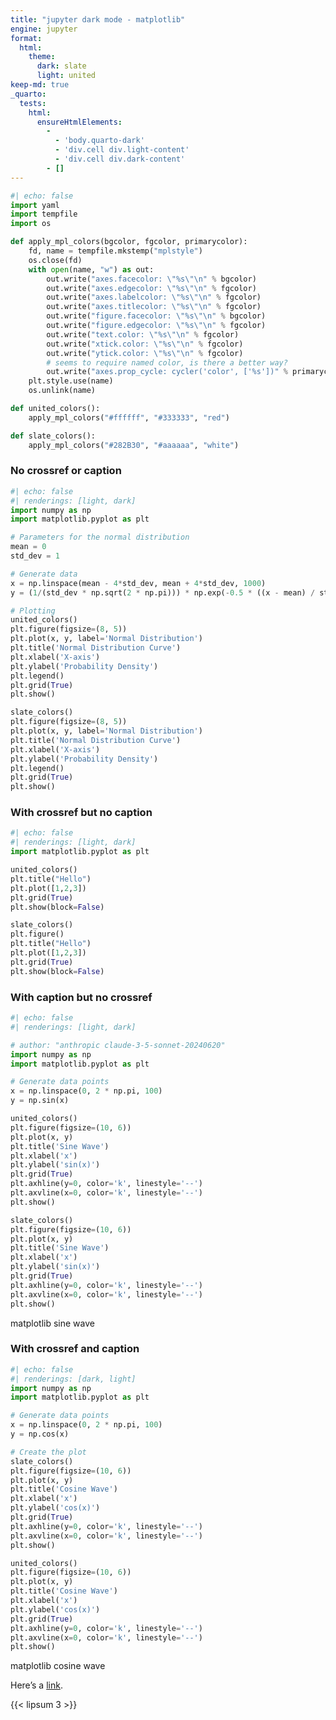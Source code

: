 ```yaml
---
title: "jupyter dark mode - matplotlib"
engine: jupyter
format:
  html:
    theme:
      dark: slate
      light: united
keep-md: true
_quarto:
  tests:
    html:
      ensureHtmlElements:
        -
          - 'body.quarto-dark'
          - 'div.cell div.light-content'
          - 'div.cell div.dark-content'
        - []
---
```


```python
#| echo: false
import yaml
import tempfile
import os

def apply_mpl_colors(bgcolor, fgcolor, primarycolor):
    fd, name = tempfile.mkstemp("mplstyle")
    os.close(fd)
    with open(name, "w") as out:
        out.write("axes.facecolor: \"%s\"\n" % bgcolor)
        out.write("axes.edgecolor: \"%s\"\n" % fgcolor)
        out.write("axes.labelcolor: \"%s\"\n" % fgcolor)
        out.write("axes.titlecolor: \"%s\"\n" % fgcolor)
        out.write("figure.facecolor: \"%s\"\n" % bgcolor)
        out.write("figure.edgecolor: \"%s\"\n" % fgcolor)
        out.write("text.color: \"%s\"\n" % fgcolor)
        out.write("xtick.color: \"%s\"\n" % fgcolor)
        out.write("ytick.color: \"%s\"\n" % fgcolor)
        # seems to require named color, is there a better way?
        out.write("axes.prop_cycle: cycler('color', ['%s'])" % primarycolor)
    plt.style.use(name)
    os.unlink(name)

def united_colors():
    apply_mpl_colors("#ffffff", "#333333", "red")

def slate_colors():
    apply_mpl_colors("#282B30", "#aaaaaa", "white")
```

### No crossref or caption
```python
#| echo: false
#| renderings: [light, dark]
import numpy as np
import matplotlib.pyplot as plt

# Parameters for the normal distribution
mean = 0
std_dev = 1

# Generate data
x = np.linspace(mean - 4*std_dev, mean + 4*std_dev, 1000)
y = (1/(std_dev * np.sqrt(2 * np.pi))) * np.exp(-0.5 * ((x - mean) / std_dev)**2)

# Plotting
united_colors()
plt.figure(figsize=(8, 5))
plt.plot(x, y, label='Normal Distribution')
plt.title('Normal Distribution Curve')
plt.xlabel('X-axis')
plt.ylabel('Probability Density')
plt.legend()
plt.grid(True)
plt.show()

slate_colors()
plt.figure(figsize=(8, 5))
plt.plot(x, y, label='Normal Distribution')
plt.title('Normal Distribution Curve')
plt.xlabel('X-axis')
plt.ylabel('Probability Density')
plt.legend()
plt.grid(True)
plt.show()
```

### With crossref but no caption

::: {#fig-matplotlib-line}
```python
#| echo: false
#| renderings: [light, dark]
import matplotlib.pyplot as plt

united_colors()
plt.title("Hello")
plt.plot([1,2,3])
plt.grid(True)
plt.show(block=False)

slate_colors()
plt.figure()
plt.title("Hello")
plt.plot([1,2,3])
plt.grid(True)
plt.show(block=False)
```
:::

### With caption but no crossref

::: {}
```python
#| echo: false
#| renderings: [light, dark]

# author: "anthropic claude-3-5-sonnet-20240620"
import numpy as np
import matplotlib.pyplot as plt

# Generate data points
x = np.linspace(0, 2 * np.pi, 100)
y = np.sin(x)

united_colors()
plt.figure(figsize=(10, 6))
plt.plot(x, y)
plt.title('Sine Wave')
plt.xlabel('x')
plt.ylabel('sin(x)')
plt.grid(True)
plt.axhline(y=0, color='k', linestyle='--')
plt.axvline(x=0, color='k', linestyle='--')
plt.show()

slate_colors()
plt.figure(figsize=(10, 6))
plt.plot(x, y)
plt.title('Sine Wave')
plt.xlabel('x')
plt.ylabel('sin(x)')
plt.grid(True)
plt.axhline(y=0, color='k', linestyle='--')
plt.axvline(x=0, color='k', linestyle='--')
plt.show()
```
matplotlib sine wave

:::

### With crossref and caption

::: {#fig-matplotlib-cosine}
```python
#| echo: false
#| renderings: [dark, light]
import numpy as np
import matplotlib.pyplot as plt

# Generate data points
x = np.linspace(0, 2 * np.pi, 100)
y = np.cos(x)

# Create the plot
slate_colors()
plt.figure(figsize=(10, 6))
plt.plot(x, y)
plt.title('Cosine Wave')
plt.xlabel('x')
plt.ylabel('cos(x)')
plt.grid(True)
plt.axhline(y=0, color='k', linestyle='--')
plt.axvline(x=0, color='k', linestyle='--')
plt.show()

united_colors()
plt.figure(figsize=(10, 6))
plt.plot(x, y)
plt.title('Cosine Wave')
plt.xlabel('x')
plt.ylabel('cos(x)')
plt.grid(True)
plt.axhline(y=0, color='k', linestyle='--')
plt.axvline(x=0, color='k', linestyle='--')
plt.show()
```

matplotlib cosine wave
:::

Here's a [link](https://example.com).


{{< lipsum 3 >}}